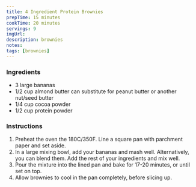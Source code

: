 ```yaml
---
title: 4 Ingredient Protein Brownies
prepTime: 15 minutes
cookTime: 20 minutes
servings: 9
imgUrl:
description: brownies
notes:
tags: [brownies]
---
```


### Ingredients

- 3 large bananas
- 1/2 cup almond butter can substitute for peanut butter or another nut/seed butter
- 1/4 cup cocoa powder
- 1/2 cup protein powder

### Instructions

1. Preheat the oven the 180C/350F. Line a square pan with parchment paper and set aside.
1. In a large mixing bowl, add your bananas and mash well. Alternatively, you can blend them. Add the rest of your ingredients and mix well.
1. Pour the mixture into the lined pan and bake for 17-20 minutes, or until set on top.
1. Allow brownies to cool in the pan completely, before slicing up.
